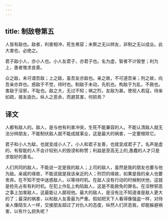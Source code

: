 ```yaml
---
---
---
```

title: 制敌卷第五
---



人皆有敌也。敌者，利害相冲，死生弗容；未察之无以辨友，非制之无以成业。此大害也，必绝之。

君子敌小人，亦小人也。小人友君子，亦君子也。名为虚，智者不计毁誉；利为上，愚者惟求良善。

众之敌，未可谓吾敌；上之敌，虽吾友亦敌也。亲之故，不可道吾亲；刑之故，向吾亲亦弃也。惑敌于不觉，待时也。制敌于未动，先机也。构敌于为乱，不赦也。害敌于淫邪，不耻也。敌之大，无过不知；祸之烈，友敌为甚。使视人若寇，待亲如疏，接友逾仇，纵人之恶余，而避其害，何损焉？

## 译文

人都有敌人的。敌人，是与他有利害冲突，生死不能兼容的人。不能认清敌人就无法分辨朋友，不能制伏敌人就不能成就事业，这是最大的祸害，一定要根除它。

君子和小人为敌，也就变成小人了。小人和君子友善，也就变成君子了。名声是虚的，有智能的人不会计较别人的毁谤和称赞；利益是至高无上的,愚蠢的人才只是求取好的善名。

人们共同的敌人，不能说一定是我的敌人；上司的敌人，虽然是我的朋友也要与他为敌。亲戚的缘故，不能说就是我该亲近的人；刑罚的缘故，如果是我的亲人也要舍弃。在不知不觉中迷惑敌人，以等待时机。在敌人没有行动的时候制伏他，这就是抢先占有有利时机。在犯上作乱上构陷敌人，这是不能赦免的罪名。在淫秽邪恶之事上加害敌人，这最能让人鄙视他。最大的敌人，是没有比不知道谁是敌人更大的了；最深的祸害，以和敌人友善最为严重。假如把天下人看得像强盗一样，对待亲人像陌生人一样，交接朋友超过了对仇人的态度，纵然人们厌恶我，却能躲避祸害，以有什么损失呢？